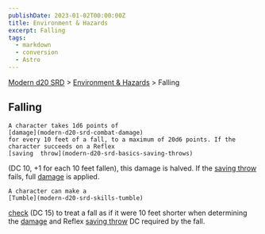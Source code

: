 ```yaml
---
publishDate: 2023-01-02T00:00:00Z
title: Environment & Hazards
excerpt: Falling
tags:
  - markdown
  - conversion
  - Astro
---
```


[Modern d20 SRD](/#modernD20) > [Environment & Hazards](modern-d20-srd-environment-hazards-index) > Falling

## Falling




    A character takes 1d6 points of
    [damage](modern-d20-srd-combat-damage)
    for every 10 feet of a fall, to a maximum of 20d6 points. If the character succeeds on a Reflex
    [saving  throw](modern-d20-srd-basics-saving-throws)
(DC 10, +1 for each 10 feet fallen), this damage is halved. If the
[saving throw](modern-d20-srd-basics-saving-throws)
fails, full
[damage](modern-d20-srd-combat-damage)
is applied.

    A character can make a
    [Tumble](modern-d20-srd-skills-tumble)

[check](modern-d20-srd-skills-skill-basics-php#skill-check-index)
(DC 15) to treat a fall as if it were 10 feet shorter when determining the
[damage](modern-d20-srd-combat-damage)
and Reflex
[saving throw](modern-d20-srd-basics-saving-throws)
DC required by the fall.
